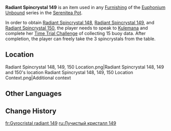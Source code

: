 {{Item Infobox
|id           = 141249
|image        = Item Radiant Spincrystal.png
|type         = Adventure Items
|group        = Radiant Spincrystals
|group2       = Natlan Spincrystals
|quality      = 4
|invCategory  = Precious Items
|description  = This wondrous crystal contains a certain rhythm, like something beautiful woven from delicate silk. These items can be found throughout the mainland or from merchants who collect curios. The tune held within this crystal can be revivified in your [[Serenitea Pot]] using either "[[Euphonium Unbound: Winding]]" or "[[Euphonium Unbound: Soaring]]." The tune contained within this [[Radiant Spincrystal]] is a mysterious melody from [[Natlan]].
|source1      = [[Atocpan]]
|track        = 
}}
'''Radiant Spincrystal 149''' is an item used in any [[Furnishing]] of the [[Euphonium Unbound]] series in the [[Serenitea Pot]].

In order to obtain [[Radiant Spincrystal 148]], [[Radiant Spincrystal 149]], and [[Radiant Spincrystal 150]], the player needs to speak to [[Kulemana]] and complete her [[Time Trial Challenge]] of collecting 15 buoy data. After completion, the player can freely take the 3 spincrystals from the table. 

==Location==
<gallery>
Radiant Spincrystal 148, 149, 150 Location.png|Radiant Spincrystal 148, 149 and 150's location
Radiant Spincrystal 148, 149, 150 Location Context.png|Additional context
</gallery>

==Other Languages==
{{Other Languages|default_hidden=1
|en       = Radiant Spincrystal 149
|zhs      = 旋曜玉帛・其一百四十九
|zhs_rm   = 
|zht      = 旋曜玉帛・其一百四十九
|zht_rm   = 
|zh_tl    = 
|ja       = 旋曜玉帛・149
|ja_rm    = 
|ja_tl    = 
|ko       = 빛나는 결정・149
|ko_tl    = 
|es       = Girocristal radiante (149)
|es_tl    = 
|fr       = Gyrocristal radiant 149
|fr_tl    = 
|ru       = Лучистый кристалл 149
|ru_tl    = 
|th       = Radiant Spincrystal 149
|vi       = Ngọc Thạch Âm Vang 149
|vi_tl    = 
|de       = Strahlender Drehkristall CXLIX
|de_tl    = 
|id       = Radiant Spincrystal 149
|pt       = Cristal Rodopiante Radiante 149
|pt_tl    = 
|tr       = Parlak Burgu Kristal 149
|tr_tl    = 
|it       = Voltacristallo radioso 149
|it_tl    = 
}}

==Change History==
{{Change History|5.5}}

[[fr:Gyrocristal radiant 149]]
[[ru:Лучистый кристалл 149]]